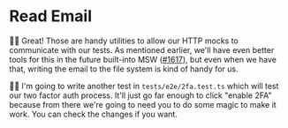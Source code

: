 # Read Email

👨‍💼 Great! Those are handy utilities to allow our HTTP mocks to communicate with
our tests. As mentioned earlier, we'll have even better tools for this in the
future built-into MSW ([#1617](https://github.com/mswjs/msw/pull/1617)), but
even when we have that, writing the email to the file system is kind of handy
for us.

🧝‍♂️ I'm going to write another test in `tests/e2e/2fa.test.ts` which will test
our two factor auth process. It'll just go far enough to click "enable 2FA"
because from there we're going to need you to do some magic to make it work. You
can <DiffLink>check the changes</DiffLink> if you want.
